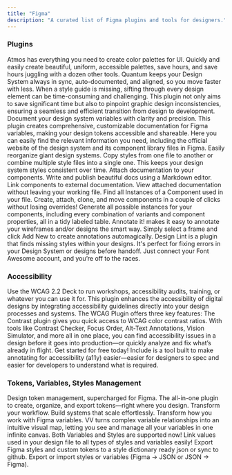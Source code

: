 ```yaml
---
title: "Figma"
description: "A curated list of Figma plugins and tools for designers."
---
```


### Plugins

<CardGroup cols={1}>
  <Card title="Atmos" href="https://atmos.style/">
    Atmos has everything you need to create color palettes for UI. Quickly and easily create beautiful, uniform, accessible palettes, save hours, and save hours juggling with a dozen other tools.
  </Card>
  <Card title="Quantum" href="https://www.figma.com/community/plugins/">
    Quantum keeps your Design System always in sync, auto-documented, and aligned, so you move faster with less.
  </Card>
  <Card title="Auto Style Sheet" href="https://www.figma.com/community/plugins/">
    When a style guide is missing, sifting through every design element can be time-consuming and challenging. This plugin not only aims to save significant time but also to pinpoint graphic design inconsistencies, ensuring a seamless and efficient transition from design to development.
  </Card>
  <Card title="Variables Documentation" href="https://www.figma.com/community/plugins/">
    Document your design system variables with clarity and precision. This plugin creates comprehensive, customizable documentation for Figma variables, making your design tokens accessible and shareable.
  </Card>
  <Card title="Design System Hub" href="https://www.figma.com/community/plugins/">
    Here you can easily find the relevant information you need, including the official website of the design system and its component library files in Figma.
  </Card>
  <Card title="Design System Organizer" href="https://www.figma.com/community/plugins/">
    Easily reorganize giant design systems. Copy styles from one file to another or combine multiple style files into a single one. This keeps your design system styles consistent over time.
  </Card>
  <Card title="Gist" href="https://www.figma.com/community/plugins/">
    Attach documentation to your components. Write and publish beautiful docs using a Markdown editor. Link components to external documentation. View attached documentation without leaving your working file.
  </Card>
  <Card title="Instance Finder" href="https://www.figma.com/community/plugins/">
    Find all Instances of a Component used in your file.
  </Card>
  <Card title="Master" href="https://www.figma.com/community/plugins/">
    Create, attach, clone, and move components in a couple of clicks without losing overrides!
  </Card>
  <Card title="Propstar" href="https://www.figma.com/community/plugins/">
    Generate all possible instances for your components, including every combination of variants and component properties, all in a tidy labeled table.
  </Card>
  <Card title="Annotate it!" href="https://www.figma.com/community/plugins/">
    Annotate it! makes it easy to annotate your wireframes and/or designs the smart way. Simply select a frame and click Add New to create annotations automagically.
  </Card>
  <Card title="Design lint" href="https://www.figma.com/community/plugins/">
    Design Lint is a plugin that finds missing styles within your designs. It's perfect for fixing errors in your Design System or designs before handoff.
  </Card>
  <Card title="Font Awesome" href="https://www.figma.com/community/plugins/">
    Just connect your Font Awesome account, and you’re off to the races.
  </Card>
</CardGroup>

### Accessibility

<CardGroup cols={1}>
  <Card title="WCAG 2.2 Card Deck" href="https://www.figma.com/community/plugins/">
    Use the WCAG 2.2 Deck to run workshops, accessibility audits, training, or whatever you can use it for.
  </Card>
  <Card title="WCAG Plugin" href="https://www.figma.com/community/plugins/">
    This plugin enhances the accessibility of digital designs by integrating accessibility guidelines directly into your design processes and systems. The WCAG Plugin offers three key features:
  </Card>
  <Card title="Contrast" href="https://usecontrast.com/">
    The Contrast plugin gives you quick access to WCAG color contrast ratios.
  </Card>
  <Card title="Stark" href="https://www.figma.com/community/plugins/">
    With tools like Contrast Checker, Focus Order, Alt-Text Annotations, Vision Simulator, and more all in one place, you can find accessibility issues in a design before it goes into production—or quickly analyze and fix what’s already in flight. Get started for free today!
  </Card>
  <Card title="Include – Accessibility Annotations by ebay" href="https://www.figma.com/community/plugins/">
    Include is a tool built to make annotating for accessibility (a11y) easier—easier for designers to spec and easier for developers to understand what is required.
  </Card>
</CardGroup>

### Tokens, Variables, Styles Management

<CardGroup cols={1}>
  <Card title="Supa Tokens" href="https://www.supa-tokens.com/">
    Design token management, supercharged for Figma. The all-in-one plugin to create, organize, and export tokens—right where you design. Transform your workflow. Build systems that scale effortlessly.
  </Card>
  <Card title="Variable Visualizer" href="https://www.figma.com/community/plugins/">
    Transform how you work with Figma variables. VV turns complex variable relationships into an intuitive visual map, letting you see and manage all your variables in one infinite canvas.
  </Card>
  <Card title="Styles & Variables Organizer" href="https://www.figma.com/community/plugins/">
    Both Variables and Styles are supported now! Link values used in your design file to all types of styles and variables easily!
  </Card>
  <Card title="Design Tokens" href="https://www.figma.com/community/plugins/">
    Export Figma styles and custom tokens to a style dictionary ready json or sync to github.
  </Card>
  <Card title="Design Tokens Manager" href="https://www.figma.com/community/plugins/">
    Export or import styles or variables (Figma → JSON or JSON → Figma).
  </Card>
</CardGroup> 